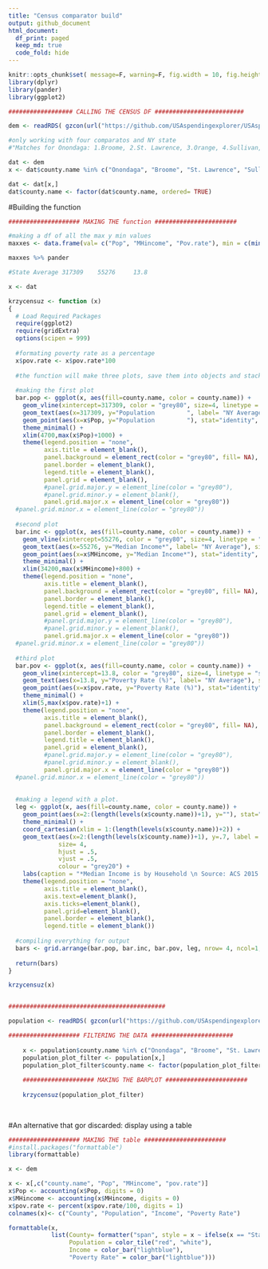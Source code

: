 ```yaml
---
title: "Census comparator build"
output: github_document
html_document:
  df_print: paged
  keep_md: true
  code_fold: hide
---
```


```r
knitr::opts_chunk$set( message=F, warning=F, fig.width = 10, fig.height = 10 )
library(dplyr)
library(pander)
library(ggplot2)

```

```r
################## CALLING THE CENSUS DF #########################

dem <- readRDS( gzcon(url("https://github.com/USAspendingexplorer/USAspending-explorer/blob/master/Data/Processed/NYcensus.rds?raw=true")))

#only working with four comparatos and NY state
#"Matches for Onondaga: 1.Broome, 2.St. Lawrence, 3.Orange, 4.Sullivan, 5.Monroe"

dat <- dem
x <- dat$county.name %in% c("Onondaga", "Broome", "St. Lawrence", "Sullivan")

dat <- dat[x,]
dat$county.name <- factor(dat$county.name, ordered= TRUE)


```

#Building the function


```r
#################### MAKING THE function #######################

#making a df of all the max y min values
maxxes <- data.frame(val= c("Pop", "MHincome", "Pov.rate"), min = c(min(dem$Pop), min(dem$MHincome), min(dem$pov.rate)), max = c(max(dem$Pop), max(dem$MHincome), max(dem$pov.rate)))

maxxes %>% pander

#State Average 317309    55276     13.8

x <- dat

krzycensuz <- function (x)
{
  # Load Required Packages
  require(ggplot2)
  require(gridExtra)
  options(scipen = 999)
  
  #formating poverty rate as a percentage
  x$pov.rate <- x$pov.rate*100
  
  #the function will make three plots, save them into objects and stack them together using gridExtra
  
  #making the first plot
  bar.pop <- ggplot(x, aes(fill=county.name, color = county.name)) +
    geom_vline(xintercept=317309, color = "grey80", size=4, linetype = "solid") +
    geom_text(aes(x=317309, y="Population         ", label= "NY Average"), size = 3, colour = "grey40", angle = 90) +
    geom_point(aes(x=x$Pop, y="Population         "), stat="identity", shape = 23, size = 8) +
    theme_minimal() +
    xlim(4700,max(x$Pop)+1000) + 
    theme(legend.position = "none",
          axis.title = element_blank(),
          panel.background = element_rect(color = "grey80", fill= NA),
          panel.border = element_blank(),
          legend.title = element_blank(),
          panel.grid = element_blank(),
          #panel.grid.major.y = element_line(color = "grey80"),
          #panel.grid.minor.y = element_blank(),
          panel.grid.major.x = element_line(color = "grey80"))
  #panel.grid.minor.x = element_line(color = "grey80"))
  
  #second plot
  bar.inc <- ggplot(x, aes(fill=county.name, color = county.name)) +
    geom_vline(xintercept=55276, color = "grey80", size=4, linetype = "solid") +
    geom_text(aes(x=55276, y="Median Income*", label= "NY Average"), size = 3, colour = "grey40", angle = 90) +
    geom_point(aes(x=x$MHincome, y="Median Income*"), stat="identity", shape = 23, size = 8) +
    theme_minimal() +
    xlim(34200,max(x$MHincome)+800) +
    theme(legend.position = "none",
          axis.title = element_blank(),
          panel.background = element_rect(color = "grey80", fill= NA),
          panel.border = element_blank(),
          legend.title = element_blank(),
          panel.grid = element_blank(),
          #panel.grid.major.y = element_line(color = "grey80"),
          #panel.grid.minor.y = element_blank(),
          panel.grid.major.x = element_line(color = "grey80"))
  #panel.grid.minor.x = element_line(color = "grey80"))
  
  #third plot
  bar.pov <- ggplot(x, aes(fill=county.name, color = county.name)) +
    geom_vline(xintercept=13.8, color = "grey80", size=4, linetype = "solid") +
    geom_text(aes(x=13.8, y="Poverty Rate (%)", label= "NY Average"), size = 3, colour = "grey40", angle = 90) +
    geom_point(aes(x=x$pov.rate, y="Poverty Rate (%)"), stat="identity", shape = 23, size = 8) +
    theme_minimal() +
    xlim(5,max(x$pov.rate)+1) +
    theme(legend.position = "none",
          axis.title = element_blank(),
          panel.background = element_rect(color = "grey80", fill= NA),
          panel.border = element_blank(),
          legend.title = element_blank(),
          panel.grid = element_blank(),
          #panel.grid.major.y = element_line(color = "grey80"),
          #panel.grid.minor.y = element_blank(),
          panel.grid.major.x = element_line(color = "grey80"))
  #panel.grid.minor.x = element_line(color = "grey80"))
  
  
  #making a legend with a plot.
  leg <- ggplot(x, aes(fill=county.name, color = county.name)) +
    geom_point(aes(x=2:(length(levels(x$county.name))+1), y=""), stat="identity", shape = 23, size = 8) +
    theme_minimal() +
    coord_cartesian(xlim = 1:(length(levels(x$county.name))+2)) +
    geom_text(aes(x=2:(length(levels(x$county.name))+1), y=.7, label = paste0(levels(x$county.name))),
              size= 4,
              hjust = .5,
              vjust = .5,
              colour = "grey20") +
    labs(caption = "*Median Income is by Household \n Source: ACS 2015 Census data.") +
    theme(legend.position = "none",
          axis.title = element_blank(),
          axis.text=element_blank(), 
          axis.ticks=element_blank(),
          panel.grid=element_blank(),
          panel.border = element_blank(),
          legend.title = element_blank())
  
  #compiling everything for output
  bars <- grid.arrange(bar.pop, bar.inc, bar.pov, leg, nrow= 4, ncol=1, heights=c(1,1,1,1), widths=c(1))
  
  return(bars)
}

krzycensuz(x)


############################################

```



```r
 
population <- readRDS( gzcon(url("https://github.com/USAspendingexplorer/USAspending-explorer/blob/master/Data/Processed/NYcensus.rds?raw=true")))

#################### FILTERING THE DATA #######################
    
    x <- population$county.name %in% c("Onondaga", "Broome", "St. Lawrence", "Sullivan")
    population_plot_filter <- population[x,]
    population_plot_filter$county.name <- factor(population_plot_filter$county.name, ordered= TRUE)
    
    #################### MAKING THE BARPLOT #######################
      
    krzycensuz(population_plot_filter)
    
    
```

#An alternative that gor discarded: display using a table

```r
#################### MAKING THE table #######################
#install.packages("formattable")
library(formattable)

x <- dem

x <- x[,c("county.name", "Pop", "MHincome", "pov.rate")]
x$Pop <- accounting(x$Pop, digits = 0)
x$MHincome <- accounting(x$MHincome, digits = 0)
x$pov.rate <- percent(x$pov.rate/100, digits = 1)
colnames(x)<- c("County", "Population", "Income", "Poverty Rate")

formattable(x, 
            list(County= formatter("span", style = x ~ ifelse(x == "State Average", style(font.weight = "bold"), style(color = "red"))),
                 Population = color_tile("red", "white"),
                 Income = color_bar("lightblue"),
                 "Poverty Rate" = color_bar("lightblue")))


```

